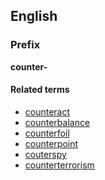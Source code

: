 ==English==
===Prefix===
'''counter-'''

====Related terms====
*[[counteract]]
*[[counterbalance]]
*[[counterfoil]]
*[[counterpoint]]
*[[couterspy]]
*[[counterterrorism]]